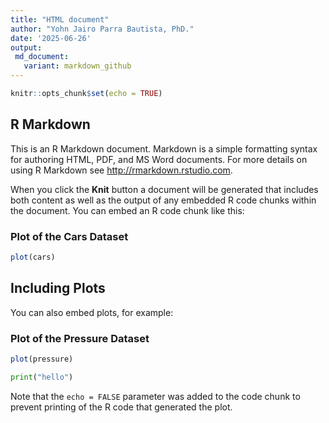 ```yaml
---
title: "HTML document"
author: "Yohn Jairo Parra Bautista, PhD."
date: '2025-06-26'
output:
 md_document:
   variant: markdown_github
---
```


```r
knitr::opts_chunk$set(echo = TRUE)
```

## R Markdown

This is an R Markdown document. Markdown is a simple formatting syntax for authoring HTML, PDF, and MS Word documents. For more details on using R Markdown see <http://rmarkdown.rstudio.com>.

When you click the **Knit** button a document will be generated that includes both content as well as the output of any embedded R code chunks within the document. You can embed an R code chunk like this:

### Plot of the Cars Dataset

```r
plot(cars)
```

## Including Plots

You can also embed plots, for example:

### Plot of the Pressure Dataset

```r
plot(pressure)
```

```python
print("hello")
```

Note that the `echo = FALSE` parameter was added to the code chunk to prevent printing of the R code that generated the plot.

